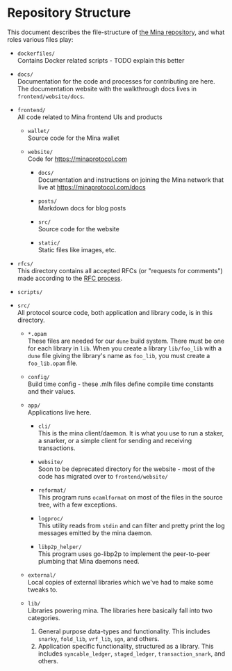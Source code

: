 
# Repository Structure

This document describes the file-structure of [the Mina repository](https://github.com/minaprotocol/mina), and what roles various
files play:

- `dockerfiles/`  
   Contains Docker related scripts - TODO explain this better

- `docs/`  
   Documentation for the code and processes for contributing are here. The documentation website with the walkthrough docs lives in `frontend/website/docs`.

- `frontend/`  
   All code related to Mina frontend UIs and products

  - `wallet/`  
     Source code for the Mina wallet

  - `website/`  
     Code for https://minaprotocol.com

    - `docs/`  
       Documentation and instructions on joining the Mina network that live at https://minaprotocol.com/docs

    - `posts/`  
       Markdown docs for blog posts

    - `src/`  
       Source code for the website

    - `static/`  
       Static files like images, etc.

- `rfcs/`  
   This directory contains all accepted RFCs (or "requests for comments") made according to the [RFC process](https://github.com/MinaProtocol/mina/blob/master/CONTRIBUTING.md#rfcs).

- `scripts/`

- `src/`  
   All protocol source code, both application and library code, is in this directory.

  - `*.opam`  
     These files are needed for our `dune` build system. There must be one for each
    library in `lib`. When you create a library `lib/foo_lib` with a `dune` file giving
    the library's name as `foo_lib`, you must create a `foo_lib.opam` file.

  - `config/`  
     Build time config - these .mlh files define compile time constants and their values.

  - `app/`  
     Applications live here.

    - `cli/`  
       This is the mina client/daemon. It is what you use to run a staker, a snarker, or a simple client for sending and receiving transactions.

    - `website/`  
       Soon to be deprecated directory for the website - most of the code has migrated over to `frontend/website/`

    - `reformat/`  
       This program runs `ocamlformat` on most of the files in the source tree, with a few exceptions.

    - `logproc/`  
       This utility reads from `stdin` and can filter and pretty print the log messages emitted by the mina daemon.

    - `libp2p_helper/`  
       This program uses go-libp2p to implement the peer-to-peer plumbing that Mina daemons need.

  - `external/`  
     Local copies of external libraries which we've had to make some tweaks to.

  - `lib/`  
     Libraries powering mina.
    The libraries here basically fall into two categories.
    1. General purpose data-types and functionality. This includes `snarky`, `fold_lib`, `vrf_lib`, `sgn`, and others.
    2. Application specific functionality, structured as a library. This includes `syncable_ledger`, `staged_ledger`, `transaction_snark`, and others.
